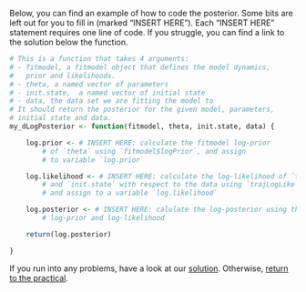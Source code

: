 Below, you can find an example of how to code the posterior. Some bits are left out for you to fill in (marked "INSERT HERE"). Each "INSERT HERE" statement requires one line of code. If you struggle, you can find a link to the solution below the function.

```r
# This is a function that takes 4 arguments:
# - fitmodel, a fitmodel object that defines the model dynamics,
#   prior and likelihoods.
# - theta, a named vector of parameters
# - init.state,  a named vector of initial state
# - data, the data set we are fitting the model to
# It should return the posterior for the given model, parameters,
# initial state and data.
my_dLogPosterior <- function(fitmodel, theta, init.state, data) {

    log.prior <- # INSERT HERE: calculate the fitmodel log-prior
        # of `theta` using `fitmodel$logPrior`, and assign
        # to variable `log.prior`

    log.likelihood <- # INSERT HERE: calculate the log-likelihood of `theta`
        # and `init.state` with respect to the data using `trajLogLike`
        # and assign to a variable `log.likelihood`

    log.posterior <- # INSERT HERE: calulate the log-posterior using the
        # log-prior and log-likelihood

    return(log.posterior)

}

```

If you run into any problems, have a look at our [solution](posterior_example_solution.html). Otherwise, [return to the practical](introduction.html#calculate-the-posterior).
